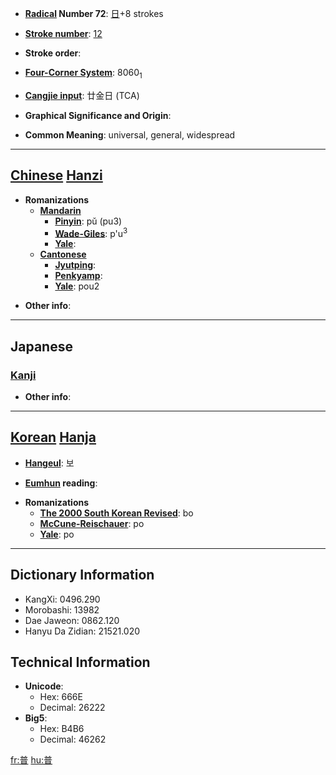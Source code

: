 * '''[[Wiktionary:Chinese radical index| Radical]] Number 72''': [[Wiktionary:Chinese radical index 日|日]]+8 strokes

* '''[[Wiktionary:Chinese total strokes index|Stroke number]]''': [[Wiktionary:Chinese total strokes index 12|12]]

* '''Stroke order''': 

* '''[[Wiktionary:Chinese four corner index|Four-Corner System]]''': 8060<sub>1</sub>

* '''[[Wiktionary:Chinese Cangjie index|Cangjie input]]''': 廿金日 (TCA)

* '''Graphical Significance and Origin''': 

* '''Common Meaning''': universal, general, widespread

----

== [[Chinese]] [[Hanzi]] ==

* '''Romanizations'''
** '''[[Mandarin]]'''
*** '''[[Pinyin]]''': pǔ (pu3)
*** '''[[Wade-Giles]]''': p'u<sup>3</sup>
*** '''[[Yale]]''': 
** '''[[Cantonese]]'''
*** '''[[Jyutping]]''':
*** '''[[Penkyamp]]''': 
*** '''[[Yale]]''': pou2

* '''Other info''': 

----

==Japanese==
===[[Kanji]]===
{{kanji|on readings=[[ふ]] (fu), [[ほ]] (ho)|kun readings=[[あまねし]] (amaneshi)}}

* '''Other info''':  

----

== [[Korean]] [[Hanja]] ==

* '''[[Hangeul]]''': 보

* '''[[Eumhun]] reading''': 

* '''Romanizations'''
** '''[[The 2000 South Korean Revised Romanization|The 2000 South Korean Revised]]''': bo
** '''[[McCune-Reischauer]]''': po
** '''[[Yale]]''': po

----

== Dictionary Information ==

* KangXi: 0496.290
* Morobashi: 13982
* Dae Jaweon: 0862.120
* Hanyu Da Zidian: 21521.020

== Technical Information ==

* '''Unicode''':
** Hex: 666E
** Decimal: 26222
* '''Big5''':
** Hex: B4B6
** Decimal: 46262

[[fr:普]]
[[hu:普]]